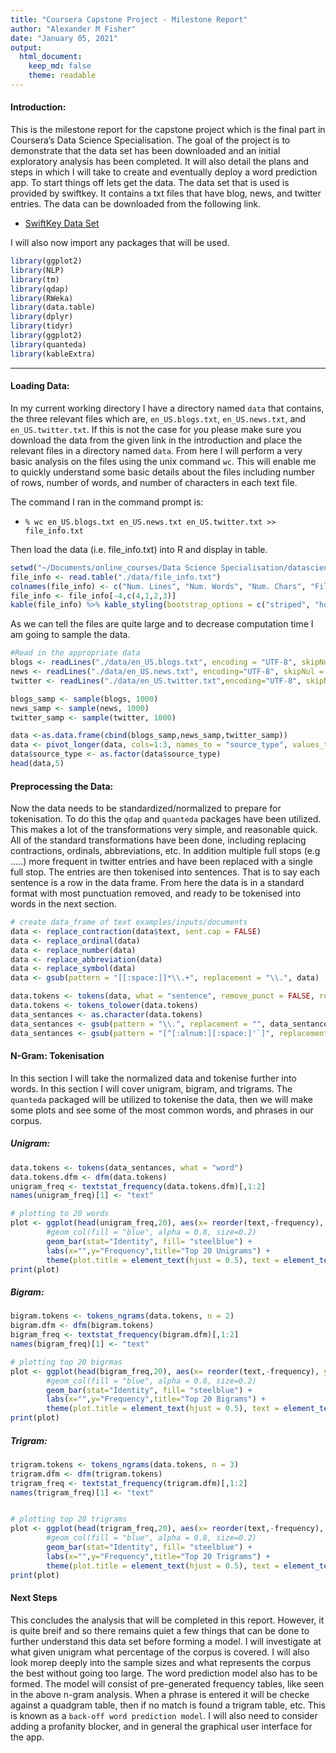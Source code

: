 ```yaml
---
title: "Coursera Capstone Project - Milestone Report"
author: "Alexander M Fisher"
date: "January 05, 2021"
output: 
  html_document:
    keep_md: false
    theme: readable
---
```


#### Introduction:  

This is the milestone report for the capstone project which is the final part in Coursera's Data Science Specialisation. 
The goal of the project is to demonstrate that the data set has been downloaded and an initial exploratory analysis has been completed. It 
will also detail the plans and steps in which I will take to create and eventually deploy a word prediction app. To start things off lets get the data. 
The data set that is used is provided by swiftkey. It contains a txt files that have blog, news, and twitter entries. The data can be downloaded from the following link. 

- [SwiftKey Data Set](https://d396qusza40orc.cloudfront.net/dsscapstone/dataset/Coursera-SwiftKey.zip)

I will also now import any packages that will be used. 

```r
library(ggplot2)
library(NLP)
library(tm)
library(qdap)
library(RWeka)
library(data.table)
library(dplyr)
library(tidyr)
library(ggplot2)
library(quanteda)
library(kableExtra)
```

*************

#### Loading Data:

In my current working directory I have a directory named `data` that contains, the three relevant files which are, `en_US.blogs.txt`, `en_US.news.txt`, and `en_US.twitter.txt`. If this is not the case for you please make sure you download the data from the given link in the introduction and place the relevant files in a directory named `data`. From here I will perform a very basic analysis on the files using the unix command `wc`. This will enable me to quickly 
understand some basic details about the files including number of rows, number of words, and number of characters in each text file. 

The command I ran in the command prompt is:

- `% wc en_US.blogs.txt en_US.news.txt en_US.twitter.txt >> file_info.txt`

Then load the data (i.e. file_info.txt) into R and display in table. 

```r
setwd("~/Documents/online_courses/Data Science Specialisation/datasciencecoursera/Projects/Capstone")
file_info <- read.table("./data/file_info.txt")
colnames(file_info) <- c("Num. Lines", "Num. Words", "Num. Chars", "File")
file_info <- file_info[-4,c(4,1,2,3)]
kable(file_info) %>% kable_styling(bootstrap_options = c("striped", "hover"))
```

As we can tell the files are quite large and to decrease computation time I am going to sample the data.

```r
#Read in the appropriate data
blogs <- readLines("./data/en_US.blogs.txt", encoding = "UTF-8", skipNul = TRUE, warn = TRUE)
news <- readLines("./data/en_US.news.txt", encoding="UTF-8", skipNul = TRUE, warn = TRUE)
twitter <- readLines("./data/en_US.twitter.txt",encoding="UTF-8", skipNul = TRUE, warn = TRUE)

blogs_samp <- sample(blogs, 1000)
news_samp <- sample(news, 1000)
twitter_samp <- sample(twitter, 1000)

data <-as.data.frame(cbind(blogs_samp,news_samp,twitter_samp))
data <- pivot_longer(data, cols=1:3, names_to = "source_type", values_to = "text")
data$source_type <- as.factor(data$source_type)
head(data,5)
```

#### Preprocessing the Data:

Now the data needs to be standardized/normalized to prepare for tokenisation. To do this the `qdap` and `quanteda` packages have been utilized.
This makes a lot of the transformations very simple, and reasonable quick. All of the standard transformations have been done, including replacing contractions, ordinals, abbreviations, etc. In addition multiple full stops (e.g .....) more frequent in twitter entries and have been replaced with a single full stop. The entries are then tokenised into sentences. That is to say each sentence is a row in the data frame. From here the data is in a standard format with most punctuation removed, and ready to be tokenised into words in the next section. 


```r
# create data_frame of text examples/inputs/documents
data <- replace_contraction(data$text, sent.cap = FALSE)
data <- replace_ordinal(data)
data <- replace_number(data)
data <- replace_abbreviation(data)
data <- replace_symbol(data)
data <- gsub(pattern = "[[:space:]]*\\.+", replacement = "\\.", data)

data.tokens <- tokens(data, what = "sentence", remove_punct = FALSE, remove_numbers = TRUE,remove_symbols = TRUE, split_hyphens = TRUE)
data.tokens <- tokens_tolower(data.tokens)
data_sentances <- as.character(data.tokens)
data_sentances <- gsub(pattern = "\\.", replacement = "", data_sentances)
data_sentances <- gsub(pattern = "[^[:alnum:][:space:]'`]", replacement = "", data_sentances)
```



#### N-Gram: Tokenisation

In this section I will take the normalized data and tokenise further into words. In this section I will cover unigram, bigram, and trigrams. 
The `quanteda` packaged will be utilized to tokenise the data, then we will make some plots and see some of the most common words, and phrases in our corpus. 

##### Unigram:

```r
data.tokens <- tokens(data_sentances, what = "word")
data.tokens.dfm <- dfm(data.tokens)
unigram_freq <- textstat_frequency(data.tokens.dfm)[,1:2]
names(unigram_freq)[1] <- "text"

# plotting to 20 words 
plot <- ggplot(head(unigram_freq,20), aes(x= reorder(text,-frequency), y=frequency)) +
        #geom_col(fill = "blue", alpha = 0.8, size=0.2)
        geom_bar(stat="Identity", fill= "steelblue") +
        labs(x="",y="Frequency",title="Top 20 Unigrams") +
        theme(plot.title = element_text(hjust = 0.5), text = element_text(size=10), axis.text.x = element_text(angle=40, hjust=1))
print(plot)
```

##### Bigram:

```r
bigram.tokens <- tokens_ngrams(data.tokens, n = 2)
bigram.dfm <- dfm(bigram.tokens)
bigram_freq <- textstat_frequency(bigram.dfm)[,1:2]
names(bigram_freq)[1] <- "text"

# plotting top 20 bigrmas
plot <- ggplot(head(bigram_freq,20), aes(x= reorder(text,-frequency), y=frequency)) +
        #geom_col(fill = "blue", alpha = 0.8, size=0.2)
        geom_bar(stat="Identity", fill= "steelblue") +
        labs(x="",y="Frequency",title="Top 20 Bigrams") +
        theme(plot.title = element_text(hjust = 0.5), text = element_text(size=10), axis.text.x = element_text(angle=40, hjust=1))
print(plot)
```

##### Trigram:

```r
trigram.tokens <- tokens_ngrams(data.tokens, n = 3)
trigram.dfm <- dfm(trigram.tokens)
trigram_freq <- textstat_frequency(trigram.dfm)[,1:2]
names(trigram_freq)[1] <- "text"


# plotting top 20 trigrams
plot <- ggplot(head(trigram_freq,20), aes(x= reorder(text,-frequency), y=frequency)) +
        #geom_col(fill = "blue", alpha = 0.8, size=0.2)
        geom_bar(stat="Identity", fill= "steelblue") +
        labs(x="",y="Frequency",title="Top 20 Trigrams") +
        theme(plot.title = element_text(hjust = 0.5), text = element_text(size=10), axis.text.x = element_text(angle=40, hjust=1))
print(plot)
```

#### Next Steps

This concludes the analysis that will be completed in this report. However, it is quite breif and so there remains quiet a 
few things that can be done to further understand this data set before forming a model. I will investigate at what given unigram what percentage of the corpus is covered. I will also look morep deeply into the sample sizes and what represents the corpus the best without going too large. The 
word prediction model also has to be formed. The model will consist of pre-generated frequency tables, like seen in the above n-gram analysis. When a phrase is entered it will be checke against a quadgram table, then if no match is found a trigram table, etc. This is known as a `back-off word prediction model`. I will also need to consider adding a profanity blocker, and in general the graphical user interface for the app. 























